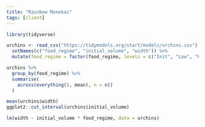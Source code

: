 ```yaml
---
title: "Rainbow Monokai"
tags: [client]
---
```


<link href="rainbow-monokai.css" rel="stylesheet" type="text/css">
<script src="rainbow-custom.min.js"></script>

```r
library(tidyverse)

urchins <- read_csv("https://tidymodels.org/start/models/urchins.csv") %>%
  setNames(c("food_regime", "initial_volume", "width")) %>%
  mutate(food_regime = factor(food_regime, levels = c("Init", "Low", "High")))

urchins %>%
  group_by(food_regime) %>%
  summarise(
    across(everything(), mean), n = n()
  )

mean(urchins$width)
ggplot2::cut_interval(urchins$initial_volume)

lm(width ~ initial_volume * food_regime, data = urchins)
```
